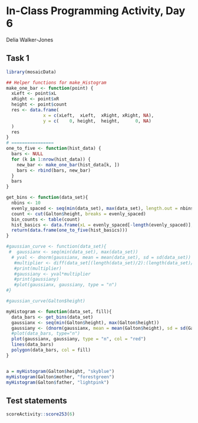 # In-Class Programming Activity, Day 6

Delia Walker-Jones

## Task 1

```r
library(mosaicData)

## Helper functions for make_Histogram
make_one_bar <- function(point) {
  xLeft <- point$xL
  xRight <- point$xR
  height <- point$count
  res <- data.frame(
              x = c(xLeft,  xLeft,  xRight, xRight, NA),
              y = c(    0, height,  height,      0, NA)
  )
  res
}
# ================
one_to_five <- function(hist_data) {
  bars <- NULL
  for (k in 1:nrow(hist_data)) {
    new_bar <- make_one_bar(hist_data[k, ])
    bars <- rbind(bars, new_bar)
  }
  bars
}

get_bins <- function(data_set){
  nbins <- 10
  evenly_spaced <- seq(min(data_set), max(data_set), length.out = nbins + 1)
  count <- cut(Galton$height, breaks = evenly_spaced)
  bin_counts <- table(count)
  hist_basics <- data.frame(xL = evenly_spaced[-length(evenly_spaced)], xR =  evenly_spaced[-1], count = as.numeric(bin_counts))
  return(data.frame(one_to_five(hist_basics)))
}

#gaussian_curve <- function(data_set){
 #  gaussianx <- seq(min(data_set), max(data_set)) 
  # yval <- dnorm(gaussianx, mean = mean(data_set), sd = sd(data_set))
   #multiplier <- diff(data_set[(length(data_set)/2):(length(data_set)/2) + 1])*#length(data_set)
   #print(multiplier)
   #gaussiany <- yval*multiplier
   #print(gaussiany)
   #plot(gaussianx, gaussiany, type = "n")
#}

#gaussian_curve(Galton$height)

myHistogram <- function(data_set, fill){
  data_bars <- get_bins(data_set)
  gaussianx <- seq(min(Galton$height), max(Galton$height)) 
  gaussiany <- (dnorm(gaussianx, mean = mean(Galton$height), sd = sd(Galton$height))) * length(Galton$height)
  #plot(data_bars, type="n")
  plot(gaussianx, gaussiany, type = "n", col = "red")
  lines(data_bars)
  polygon(data_bars, col = fill)
}


a = myHistogram(Galton$height, "skyblue")
myHistogram(Galton$mother, "forestgreen")
myHistogram(Galton$father, "lightpink")
```




## Test statements

```r
scoreActivity::score253(6)
```